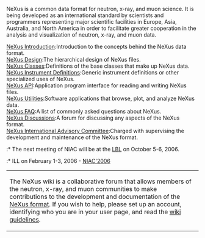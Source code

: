 NeXus is a common data format for neutron, x-ray, and muon science.  It is being developed as an international standard by scientists and programmers representing major scientific facilities in Europe, Asia, Australia, and North America in order to facilitate greater cooperation in the analysis and visualization of neutron, x-ray, and muon data.   
;[[Introduction|NeXus Introduction]]:Introduction to the concepts behind the NeXus data format.
;[[Design|NeXus Design]]:The hierarchical design of NeXus files.
;[[Design#NeXus_Classes|NeXus Classes]]:Definitions of the base classes that make up NeXus data.
;[[Instruments|NeXus Instrument Definitions]]:Generic instrument definitions or other specialized uses of NeXus.
;[[Application_Program_Interface|NeXus API]]:Application program interface for reading and writing NeXus files.
;[[Utilities|NeXus Utilities]]:Software applications that browse, plot, and analyze NeXus data.
;[[FAQ|NeXus FAQ]]:A list of commonly asked questions about NeXus.
;[[Discussions|NeXus Discussions]]:A forum for discussing any aspects of the NeXus format.
;[[NIAC|NeXus International Advisory Committee]]:Charged with supervising the development and maintenance of the NeXus format.
:* The next meeting of NIAC will be at the [http://www.lbl.gov LBL] on October 5-6, 2006.
:* ILL on February 1-3, 2006 - [[NIAC2006ILL|NIAC'2006]]

{| align="center"  width="90%"  style="border:solid navy 1px; padding: 5px;font-size:0.85em"  
|-
|The NeXus wiki is a collaborative forum that allows members of the neutron, x-ray, and muon communities to make contributions to the development and documentation of the [http://www.nexus.anl.gov/ NeXus format].  If you wish to help, please set up an account, identifying who you are in your user page, and read the [[Help:Contents#Guidelines|wiki guidelines]].
|}